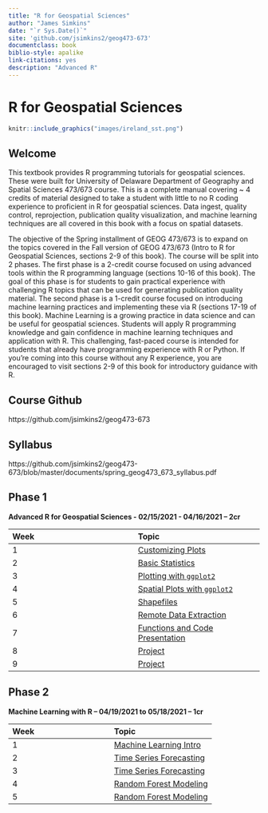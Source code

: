 ```yaml
--- 
title: "R for Geospatial Sciences"
author: "James Simkins"
date: "`r Sys.Date()`"
site: 'github.com/jsimkins2/geog473-673'
documentclass: book
biblio-style: apalike
link-citations: yes
description: "Advanced R"
---
```


# R for Geospatial Sciences

```r
knitr::include_graphics("images/ireland_sst.png")
```

## Welcome

This textbook provides R programming tutorials for geospatial sciences. These were built for University of Delaware Department of Geography and Spatial Sciences 473/673 course. This is a complete manual covering ~ 4 credits of material designed to take a student with little to no R coding experience to proficient in R for geospatial sciences. Data ingest, quality control, reprojection, publication quality visualization, and machine learning techniques are all covered in this book with a focus on spatial datasets. 

The objective of the Spring installment of GEOG 473/673 is to expand on the topics covered in the Fall version of GEOG 473/673 (Intro to R for Geospatial Sciences, sections 2-9 of this book). The course will be split into 2 phases. The first phase is a 2-credit course focused on using advanced tools within the R programming language (sections 10-16 of this book). The goal of this phase is for students to gain practical experience with challenging R topics that can be used for generating publication quality material. The second phase is a 1-credit course focused on introducing machine learning practices and implementing these via R (sections 17-19 of this book). Machine Learning is a growing practice in data science and can be useful for geospatial sciences. Students will apply R programming knowledge and gain confidence in machine learning techniques and application with R. This challenging, fast-paced course is intended for students that already have programming experience with R or Python. If you're coming into this course without any R experience, you are encouraged to visit sections 2-9 of this book for introductory guidance with R. 


## Course Github

https://github.com/jsimkins2/geog473-673

## Syllabus

https://github.com/jsimkins2/geog473-673/blob/master/documents/spring_geog473_673_syllabus.pdf

## Phase 1
**Advanced R for Geospatial Sciences - 02/15/2021 - 04/16/2021 – 2cr**

| Week | Topic |
|:----------|:----------|
|1 | [Customizing Plots](https://jsimkins2.github.io/geog473-673/plot-customization.html)|
|2 | [Basic Statistics](https://jsimkins2.github.io/geog473-673/basic-statistics.html)| 
|3 | [Plotting with `ggplot2`](https://jsimkins2.github.io/geog473-673/plotting-with-ggplot2.html)| 
|4 | [Spatial Plots with `ggplot2`](https://jsimkins2.github.io/geog473-673/spatial-plots-with-ggplot2.html)| |
|5 | [Shapefiles](https://jsimkins2.github.io/geog473-673/shapefiles.html)|
|6 | [Remote Data Extraction](https://jsimkins2.github.io/geog473-673/remote-data-extraction.html) |
|7 | [Functions and Code Presentation](https://jsimkins2.github.io/geog473-673/functions-and-code-presentation.html) |
|8 | [Project](https://github.com/jsimkins2/geog473-673/blob/master/documents/AdvancedR_finalproject.pdf)| 
|9 | [Project](https://github.com/jsimkins2/geog473-673/blob/master/documents/AdvancedR_finalproject.pdf)|

## Phase 2
**Machine Learning with R – 04/19/2021 to 05/18/2021 – 1cr**

| Week | Topic |
|:----------|:----------|
|1 | [Machine Learning Intro](https://jsimkins2.github.io/geog473-673/machine-learning-with-r.html)|
|2 | [Time Series Forecasting](https://jsimkins2.github.io/geog473-673/time-series-forecasting.html)|
|3 | [Time Series Forecasting](https://jsimkins2.github.io/geog473-673/time-series-forecasting.html)|
|4 | [Random Forest Modeling](https://jsimkins2.github.io/geog473-673/random-forest-modeling.html)|
|5 | [Random Forest Modeling](https://jsimkins2.github.io/geog473-673/random-forest-modeling.html)|

